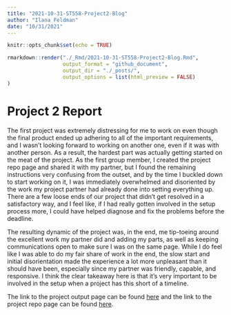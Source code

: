 ```yaml
---
title: "2021-10-31-ST558-Project2-Blog"
author: "Ilana Feldman"
date: "10/31/2021"
---
```


```r
knitr::opts_chunk$set(echo = TRUE)
```

```r
rmarkdown::render("./_Rmd/2021-10-31-ST558-Project2-Blog.Rmd",
                  output_format = "github_document",
                  output_dir = "./_posts/",
                  output_options = list(html_preview = FALSE)
)
```

# Project 2 Report

The first project was extremely distressing for me to work on even though the final product ended up adhering to all of the important requirements, and I wasn't looking forward to working on another one, even if it was with another person. As a result, the hardest part was actually getting started on the meat of the project. As the first group member, I created the project repo page and shared it with my partner, but I found the remaining instructions very confusing from the outset, and by the time I buckled down to start working on it, I was immediately overwhelmed and disoriented by the work my project partner had already done into setting everything up. There are a few loose ends of our project that didn't get resolved in a satisfactory way, and I feel like, if I had really gotten involved in the setup process more, I could have helped diagnose and fix the problems before the deadline.

The resulting dynamic of the project was, in the end, me tip-toeing around the excellent work my partner did and adding my parts, as well as keeping communications open to make sure I was on the same page. While I do feel like I was able to do my fair share of work in the end, the slow start and initial disorientation made the experience a lot more unpleasant than it should have been, especially since my partner was friendly, capable, and responsive. I think the clear takeaway here is that it's very important to be involved in the setup when a project has this short of a timeline.

The link to the project output page can be found [here](https://ilanafeldman.github.io/ST558-Project-2/) and the link to the project repo page can be found [here](https://github.com/IlanaFeldman/ST558-Project-2).